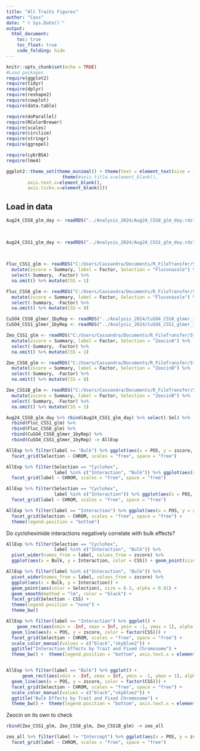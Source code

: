 ```yaml
---
title: "All Traits Figures"
author: "Cass"
date: "`r Sys.Date()`"
output:
  html_document:
    toc: true
    toc_float: true
    code_folding: hide
---
```


```r
knitr::opts_chunk$set(echo = TRUE)
#Load packages
require(ggplot2)
require(tidyr)
require(dplyr)
require(reshape2)
require(cowplot)
require(data.table)

require(doParallel)
require(RColorBrewer)
require(scales)
require(circlize) 
require(stringr)
require(ggrepel)

require(cybrBSA)
require(lme4)

ggplot2::theme_set(theme_minimal() + theme(text = element_text(size = 10)) +
                     theme(#axis.title.x=element_blank(),
        axis.text.x=element_blank(),
        axis.ticks.x=element_blank()))
```

## Load in data

```r
Aug24_CSS8_glm_day <- readRDS("../Analysis_2024/Aug24_CSS8_glm_day.rds") %>% mutate(CSS = 8) %>% mutate(Sel = gsub("C", "Cyclohex", Sel)) %>%
                                                                                mutate(Sel = gsub("E", "Ethanol", Sel)) %>%
                                                                                mutate(Sel = gsub("H", "H2O2", Sel)) %>% mutate(Selection = Sel)

Aug24_CSS1_glm_day <- readRDS("../Analysis_2024/Aug24_CSS1_glm_day.rds") %>% mutate(CSS = 1) %>% mutate(Sel = gsub("C", "Cyclohex", Sel)) %>%
                                                                                mutate(Sel = gsub("E", "Ethanol", Sel)) %>%
                                                                                mutate(Sel = gsub("H", "H2O2", Sel)) %>% mutate(Selection = Sel)

Fluc_CSS1_glm <- readRDS("C:/Users/Cassandra/Documents/R_FileTransfer/StandardGLM/HGVMVDRX2norep_CSS1_glm_all.rds") %>% 
  mutate(zscore = Summary, label = Factor, Selection = "Fluconazole") %>%
  select(-Summary, -Factor) %>%
  na.omit() %>% mutate(CSS = 1)

Fluc_CSS8_glm <- readRDS("C:/Users/Cassandra/Documents/R_FileTransfer/StandardGLM/E_HVYTYDRX2_Fluc_CSS8_glm_all.rds") %>% 
  mutate(zscore = Summary, label = Factor, Selection = "Fluconazole") %>%
  select(-Summary, -Factor) %>%
  na.omit() %>% mutate(CSS = 8)

CuSO4_CSS8_glmer_1byRep <- readRDS("../Analysis_2024/CuSO4_CSS8_glmer_1byRepG.rds") %>% mutate(Selection = "Copper", CSS = 8)
CuSO4_CSS1_glmer_1byRep <- readRDS("../Analysis_2024/CuSO4_CSS1_glmer_1byRepG.rds") %>% mutate(Selection = "Copper", CSS = 1)

Zeo_CSS1_glm <- readRDS("C:/Users/Cassandra/Documents/R_FileTransfer/StandardGLM/HKTMWDRX2_Zeo_CSS1_glm_all_noreps.rds") %>%
  mutate(zscore = Summary, label = Factor, Selection = "ZeocinA") %>%
  select(-Summary, -Factor) %>%
  na.omit() %>% mutate(CSS = 1)

Zeo_CSS8_glm <- readRDS("C:/Users/Cassandra/Documents/R_FileTransfer/StandardGLM/Z_HJ5HKDRX3_CSS8_glm_all_noreps.rds") %>%
  mutate(zscore = Summary, label = Factor, Selection = "ZeocinB") %>%
  select(-Summary, -Factor) %>%
  na.omit() %>% mutate(CSS = 8)

Zeo_CSS1B_glm <- readRDS("C:/Users/Cassandra/Documents/R_FileTransfer/StandardGLM/Z_HJ5HKDRX3_CSS1_glm_all_noreps.rds") %>%
  mutate(zscore = Summary, label = Factor, Selection = "ZeocinB") %>%
  select(-Summary, -Factor) %>%
  na.omit() %>% mutate(CSS = 1)

```

```r
Aug24_CSS8_glm_day %>% rbind(Aug24_CSS1_glm_day) %>% select(-Sel) %>%
  rbind(Fluc_CSS1_glm) %>%
  rbind(Fluc_CSS8_glm) %>%
  rbind(CuSO4_CSS8_glmer_1byRep) %>%
  rbind(CuSO4_CSS1_glmer_1byRep) -> AllExp

AllExp %>% filter(label == "Bulk") %>% ggplot(aes(x = POS, y = zscore, color = CSS)) + geom_line() +
  facet_grid(Selection ~ CHROM, scales = "free", space = "free")

AllExp %>% filter(Selection == "Cyclohex",
                  label %in% c("Interaction", "Bulk")) %>% ggplot(aes(x = POS, y = zscore, color = CSS)) + geom_point(size = 0.3, alpha = 0.5) +
  facet_grid(label ~ CHROM, scales = "free", space = "free")

AllExp %>% filter(Selection == "Cyclohex",
                  label %in% c("Interaction")) %>% ggplot(aes(x = POS, y = zscore, color = CSS)) + geom_point(size = 0.3, alpha = 0.5) +
  facet_grid(label ~ CHROM, scales = "free", space = "free")

```
```r
AllExp %>% filter(label == "Interaction") %>% ggplot(aes(x = POS, y = zscore, color = factor(CSS))) + geom_line() +
  facet_grid(Selection ~ CHROM, scales = "free", space = "free") +
  theme(legend.position = "bottom")
```
Do cycloheximide interactions negatively correlate with bulk effects?

```r
AllExp %>% filter(Selection == "Cyclohex",
                  label %in% c("Interaction", "Bulk")) %>% 
  pivot_wider(names_from = label, values_from = zscore) %>%
  ggplot(aes(x = Bulk, y = Interaction, color = CSS)) + geom_point(size = 0.3, alpha = 0.5) 
```

```r
AllExp %>% filter(label %in% c("Interaction", "Bulk")) %>% 
  pivot_wider(names_from = label, values_from = zscore) %>%
  ggplot(aes(x = Bulk, y = Interaction)) + 
  geom_point(aes(color = Selection), size = 0.3, alpha = 0.01) +
  geom_smooth(method = "lm", color = "black") +
  facet_grid(Selection ~ CSS) +
  theme(legend.position = "none") +
  theme_bw()

```
```r

AllExp %>% filter(label == "Interaction") %>% ggplot() + 
    geom_rect(aes(xmin = -Inf, xmax = Inf, ymin = -1, ymax = 1), alpha = 0.3, fill = "gray", color = "gray") +
  geom_line(aes(x = POS, y = zscore, color = factor(CSS))) +
  facet_grid(Selection ~ CHROM, scales = "free", space = "free") +
  scale_color_manual(values = c("black","skyblue2")) +
  ggtitle("Interaction Effects by Trait and Fixed Chromosome") +
  theme_bw() +  theme(legend.position = "bottom", axis.text.x = element_blank()) 


AllExp %>% filter(label == "Bulk") %>% ggplot() + 
      geom_rect(aes(xmin = -Inf, xmax = Inf, ymin = -1, ymax = 1), alpha = 0.3, fill = "gray", color = "gray") +
  geom_line(aes(x = POS, y = zscore, color = factor(CSS))) +
  facet_grid(Selection ~ CHROM, scales = "free", space = "free") +
  scale_color_manual(values = c("black","skyblue2")) +
  ggtitle("Bulk Effects by Trait and Fixed Chromosome") +
  theme_bw() +  theme(legend.position = "bottom", axis.text.x = element_blank()) 
```

Zeocin on its own to check

```r
rbind(Zeo_CSS1_glm, Zeo_CSS8_glm, Zeo_CSS1B_glm) -> zeo_all

zeo_all %>% filter(label != "Intercept") %>% ggplot(aes(x = POS, y = zscore, color = factor(CSS), linetype = Selection)) + geom_line() +
  facet_grid(label ~ CHROM, scales = "free", space = "free")
```


